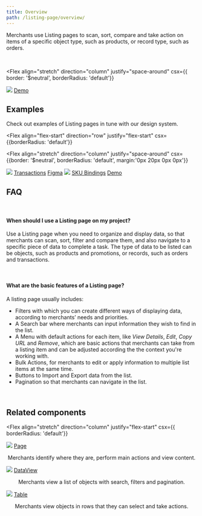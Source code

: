 ```yaml
---
title: Overview
path: /listing-page/overview/
---
```



Merchants use Listing pages to scan, sort, compare and take action on items of a specific object type, such as products, or record type, such as orders.

<br />

<Flex
  align="stretch"
  direction="column"
  justify="space-around"
  csx={{ border: '$neutral', borderRadius: 'default'}}
>
  <Box>
      <Box><a href="#"><img src="https://user-images.githubusercontent.com/77292838/191260988-e792a049-286a-4d9d-83fa-de9a431dcb3c.png"></img></a></Box>
  </Box>
  <Box csx={{ padding: '20px' }}>
    <Flex
    align="stretch"
    direction="row"
    justify="flex-end"
    >
      <a href="#" csx={{ float: 'right'}}>Demo<IconArrowUpRight csx={{ float: 'right'}} /></a>
    </Flex>
  </Box>
</Flex>


## Examples

Check out examples of Listing pages in tune with our design system.

<Flex
  align="flex-start"
  direction="row"
  justify="flex-start"
  csx={{borderRadius: 'default'}}
>
<Flex
  align="stretch"
  direction="column"
  justify="space-around"
  csx={{border: '$neutral', borderRadius: 'default', margin:'0px 20px 0px 0px'}}
>
  <Box>
      <Box><a href="#"><img src="https://user-images.githubusercontent.com/77292838/191267058-1657dee1-3607-4da0-a6b9-2ef08b1ae33d.png"></img></a></Box>
  </Box>
  <Box csx={{ padding: '20px' }}>
    <Flex
    align="stretch"
    direction="row"
    justify="space-between"
    >
      <a href="#">Transactions</a>
      <a href="#" csx={{ float: 'right'}}>Figma<IconArrowUpRight csx={{ float: 'right'}} /></a>
    </Flex>
  </Box>
</Flex>
<Flex
  align="stretch"
  direction="column"
  justify="space-around"
  csx={{border: '$neutral', borderRadius: 'default'}}
>
  <Box>
      <Box><a href="#"><img src="https://user-images.githubusercontent.com/77292838/191266818-d9d6b43e-a986-4b1e-8db1-918412d80f5c.png"></img></a></Box>
  </Box>
  <Box csx={{ padding: '20px' }}>
    <Flex
    align="stretch"
    direction="row"
    justify="space-between"
    >
      <a href="#">SKU Bindings</a>
      <a href="#" csx={{ float: 'right'}}>Demo<IconArrowUpRight csx={{ float: 'right'}} /></a>
    </Flex>
  </Box>
</Flex>
</Flex>


## FAQ

<br />

#### When should I use a Listing page on my project?

Use a Listing page when you need to organize and display data, so that merchants can scan, sort, filter and compare them, and also navigate to a specific piece of data to complete a task. The type of data to be listed can be objects, such as products and promotions, or records, such as orders and transactions.

<br />

#### What are the basic features of a Listing page?

A listing page usually includes:

- Filters with which you can create different ways of displaying data, according to merchants’ needs and priorities.
- A Search bar where merchants can input information they wish to find in the list.
- A Menu with default actions for each item, like *View Details*, *Edit*, *Copy URL* and *Remove*, which are basic actions that merchants can take from a listing item and can be adjusted according the the context you're working with.
- Bulk Actions, for merchants to edit or apply information to multiple list items at the same time.
- Buttons to Import and Export data from the list.
- Pagination so that merchants can navigate in the list.

<br />

## Related  components

<Flex
  align="stretch"
  direction="column"
  justify="flex-start"
  csx={{ borderRadius: 'default'}}
>
  <Box>
    <Flex
    align="center"
    direction="row"
    justify="flex-start"
    >
      <Box><a href="https://admin-ui.vercel.app/components/page"><img src="https://user-images.githubusercontent.com/77292838/191269243-63ad95c3-3bb7-46d9-86ae-51435a67f70c.png"></img></a></Box>
      <Box csx={{ padding: '30px'}}>
        <Flex
        align="flex-start"
        direction="column"
        justify="flex-end"
        >
          <a href="https://admin-ui.vercel.app/components/page" csx={{ float: 'right'}}>Page<IconArrowUpRight csx={{ float: 'right'}} /></a>
          <p>Merchants identify where they are, perform main actions and view content.</p>
        </Flex>
      </Box>
    </Flex>
  </Box>
    <Box>
    <Flex
    align="center"
    direction="row"
    justify="flex-start"
    >
      <Box><a href="https://admin-ui.vercel.app/components/data-view"><img src="https://user-images.githubusercontent.com/77292838/191270799-687c0642-81ba-4448-8051-2ef44f515154.png"></img></a></Box>
      <Box csx={{ padding: '30px'}}>
        <Flex
        align="flex-start"
        direction="column"
        justify="flex-end"
        >
          <a href="https://admin-ui.vercel.app/components/data-view" csx={{ float: 'right'}}>DataView<IconArrowUpRight csx={{ float: 'right'}} /></a>
          <p>Merchants view a list of objects with search, filters and pagination.</p>
        </Flex>
      </Box>
    </Flex>
  </Box>
    <Box>
    <Flex
    align="center"
    direction="row"
    justify="flex-start"
    >
      <Box><a href="https://admin-ui.vercel.app/components/table"><img src="https://user-images.githubusercontent.com/77292838/191270916-c843795d-b4e0-44c2-9515-48ca05e8c17e.png"></img></a></Box>
      <Box csx={{ padding: '30px'}}>
        <Flex
        align="flex-start"
        direction="column"
        justify="flex-end"
        >
          <a href="https://admin-ui.vercel.app/components/table" csx={{ float: 'right'}}>Table<IconArrowUpRight csx={{ float: 'right'}} /></a>
          <p>Merchants view objects in rows that they can select and take actions.</p>
        </Flex>
      </Box>
    </Flex>
  </Box>
</Flex>
